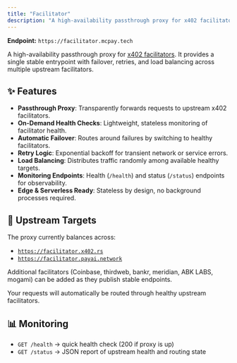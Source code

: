 ```yaml
---
title: "Facilitator"
description: "A high-availability passthrough proxy for x402 facilitators with automatic failover, retries, and load balancing."
---
```


**Endpoint:** `https://facilitator.mcpay.tech`

A high-availability passthrough proxy for [x402 facilitators](https://x402.org). It provides a single stable entrypoint with failover, retries, and load balancing across multiple upstream facilitators.

## ✨ Features

- **Passthrough Proxy**: Transparently forwards requests to upstream x402 facilitators.  
- **On-Demand Health Checks**: Lightweight, stateless monitoring of facilitator health.  
- **Automatic Failover**: Routes around failures by switching to healthy facilitators.  
- **Retry Logic**: Exponential backoff for transient network or service errors.  
- **Load Balancing**: Distributes traffic randomly among available healthy targets.  
- **Monitoring Endpoints**: Health (`/health`) and status (`/status`) endpoints for observability.  
- **Edge & Serverless Ready**: Stateless by design, no background processes required.  

## 🔗 Upstream Targets

The proxy currently balances across:  

- [`https://facilitator.x402.rs`](https://facilitator.x402.rs)  
- [`https://facilitator.payai.network`](https://facilitator.payai.network)  

Additional facilitators (Coinbase, thirdweb, bankr, meridian, ABK LABS, mogami) can be added as they publish stable endpoints.

Your requests will automatically be routed through healthy upstream facilitators.

## 📊 Monitoring

* `GET /health` → quick health check (200 if proxy is up)
* `GET /status` → JSON report of upstream health and routing state
